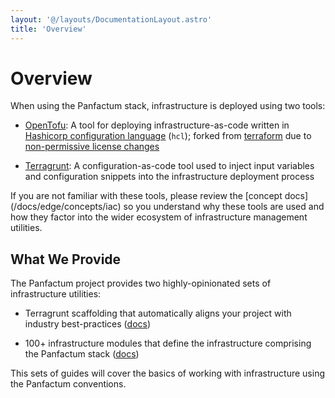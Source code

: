 ```yaml
---
layout: '@/layouts/DocumentationLayout.astro'
title: 'Overview'
---
```



# Overview

When using the Panfactum stack, infrastructure is deployed using two tools:

- [OpenTofu](https://opentofu.org/): A tool for deploying infrastructure-as-code
  written in [Hashicorp configuration language](https://developer.hashicorp.com/terraform/language/syntax/configuration) (`hcl`);
  forked from [terraform](https://www.terraform.io/) due to [non-permissive license changes](https://opentofu.org/manifesto/)

- [Terragrunt](https://terragrunt.gruntwork.io/docs/): A configuration-as-code tool used to inject input variables
  and configuration snippets into the infrastructure deployment process

<MarkdownAlert severity="warning">
  If you are not familiar with these tools, please review the [concept
  docs](/docs/edge/concepts/iac) so you understand why these tools are used and
  how they factor into the wider ecosystem of infrastructure management
  utilities.
</MarkdownAlert>

## What We Provide

The Panfactum project provides two highly-opinionated sets of infrastructure utilities:

- Terragrunt scaffolding that automatically aligns your project with industry best-practices ([docs](/docs/edge/guides/iac/deploying-modules))

- 100+ infrastructure modules that define the infrastructure comprising the Panfactum stack ([docs](/docs/edge/guides/iac/panfactum-modules))

This sets of guides will cover the basics of working with infrastructure using the Panfactum conventions.
